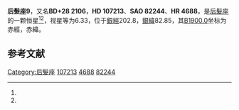 {{Starbox begin
| name = 后髮座9
}}
{{Starbox observe
| epoch = [[J2000.0|J2000.0]]
| constell = [[后髮座|后髮座]]<ref name=SIMBAD>{{cite web
 | url=http://simbad.u-strasbg.fr/simbad/sim-id?Ident=HR+4688
 | title=Pulsating variable Star
 | publisher=Centre de Données astronomiques de Strasbourg
 | work=SIMBAD
 | accessdate=2012-07-13
 | archive-date=2016-03-17
 | archive-url=https://web.archive.org/web/20160317100133/http://simbad.u-strasbg.fr/simbad/sim-id?Ident=HR+4688
 | dead-url=no
 }}</ref><ref name=DATA>{{cite web
 | url=http://vizier.u-strasbg.fr/viz-bin/VizieR-5?-out.add=.&-source=5050&-corr=PK=HR&-out.max=9999&HR=4688
 | title =VizieR Detailed Page
 | accessdate=2012-07-13}}</ref>
| 星官 = 
| ra = {{RA|12|19|29.6}}<ref name=SIMBAD /><ref name=DATA />
| dec = {{DEC|+28|9|25}}<ref name=SIMBAD /><ref name=DATA />
| appmag_v = 6.33<ref name=SIMBAD /><ref name=DATA />
}}
{{Starbox character
| class = F8V s<ref name=SIMBAD /><ref name=DATA />
| b-v = 0.5<ref name=SIMBAD /><ref name=DATA />
| u-b = 0.08<ref name=SIMBAD /><ref name=DATA />
| r-i = <ref name=SIMBAD /><ref name=DATA />
| variable = 
}}
{{Starbox astrometry
| radial_v = 0.08
| prop_mo_ra = -8
| parallax = 0.025
| p_error = 
}}
{{Starbox catalog
| names =BD+28 2106，[[SAO星表|SAO]] 82244，[[HD星表|HD]] 107213，[[HR星表|HR]] 4688}}
{{Starbox reference |Simbad=HR+4688}}
{{Starbox end}}

'''后髮座9'''，又名'''BD+28 2106'''，'''HD 107213'''、'''SAO 82244'''、'''HR 4688'''，是[[后髮座|后髮座]]的一颗恒星<ref name=SIMBAD /><ref name=DATA />，视星等为6.33，位于[[銀道座標系|銀經]]202.8，[[銀道座標系|銀緯]]82.85，其[[B1900.0|B1900.0]]坐标为赤經{{RA|12|14|29}}，赤緯{{DEC|+28|82.85|56}}。

== 参考文献 ==
{{reflist}}

{{star-stub}}

{{后髮座恒星}}
[[Category:后髮座|Category:后髮座]]
[[Category:HD和HDE天體|107213]]
[[Category:HR天體|4688]]
[[Category:SAO天體|82244]]